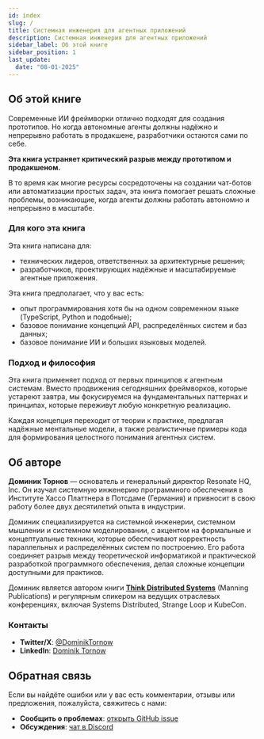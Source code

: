 ```yaml
---
id: index
slug: /
title: Системная инженерия для агентных приложений
description: Системная инженерия для агентных приложений
sidebar_label: Об этой книге
sidebar_position: 1
last_update:
  date: "08-01-2025"
---
```


## Об этой книге

Современные ИИ фреймворки отлично подходят для создания прототипов. Но когда автономные агенты должны надёжно и непрерывно работать в продакшене, разработчики остаются сами по себе.

**Эта книга устраняет критический разрыв между прототипом и продакшеном.**

В то время как многие ресурсы сосредоточены на создании чат-ботов или автоматизации простых задач, эта книга помогает решать сложные проблемы, возникающие, когда агенты должны работать автономно и непрерывно в масштабе.

### Для кого эта книга

Эта книга написана для:

- технических лидеров, ответственных за архитектурные решения;
- разработчиков, проектирующих надёжные и масштабируемые агентные приложения.

Эта книга предполагает, что у вас есть:

- опыт программирования хотя бы на одном современном языке (TypeScript, Python и подобные);
- базовое понимание концепций API, распределённых систем и баз данных;
- базовое понимание ИИ и больших языковых моделей.

### Подход и философия

Эта книга применяет подход от первых принципов к агентным системам. Вместо продвижения сегодняшних фреймворков, которые устареют завтра, мы фокусируемся на фундаментальных паттернах и принципах, которые переживут любую конкретную реализацию.

Каждая концепция переходит от теории к практике, предлагая надёжные ментальные модели, а также реалистичные примеры кода для формирования целостного понимания агентных систем.

## Об авторе

**Доминик Торнов** — основатель и генеральный директор Resonate HQ, Inc. Он изучал системную инженерию программного обеспечения в Институте Хассо Платтнера в Потсдаме (Германия) и привносит в свою работу более двух десятилетий опыта в индустрии.

Доминик специализируется на системной инженерии, системном мышлении и системном моделировании, с акцентом на формальные и концептуальные техники, которые обеспечивают корректность параллельных и распределённых систем по построению. Его работа соединяет разрыв между теоретической информатикой и практической разработкой программного обеспечения, делая сложные концепции доступными для практиков.

Доминик является автором книги **[Think Distributed Systems](https://www.manning.com/books/think-distributed-systems)** (Manning Publications) и регулярным спикером на ведущих отраслевых конференциях, включая Systems Distributed, Strange Loop и KubeCon.

### Контакты

- **Twitter/X**: [@DominikTornow](https://x.com/DominikTornow)
- **LinkedIn**: [Dominik Tornow](https://www.linkedin.com/in/dtornow/)

## Обратная связь

Если вы найдёте ошибки или у вас есть комментарии, отзывы или предложения, пожалуйста, свяжитесь с нами:

- **Сообщить о проблемах**: [открыть GitHub issue](https://github.com/resonatehq/seaa/issues)
- **Обсуждения**: [чат в Discord](https://resonatehq.io/discord)
